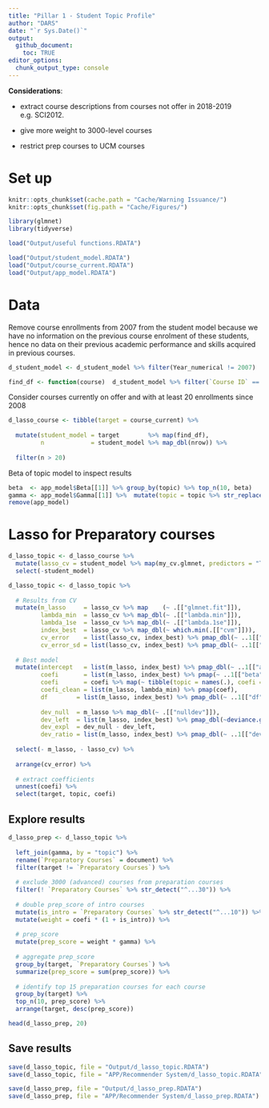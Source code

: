 ```yaml
---
title: "Pillar 1 - Student Topic Profile"
author: "DARS"
date: "`r Sys.Date()`"
output: 
  github_document:
    toc: TRUE
editor_options: 
  chunk_output_type: console
---
```


__Considerations__:

* extract course descriptions from courses not offer in 2018-2019 e.g. SCI2012.

* give more weight to 3000-level courses

* restrict prep courses to UCM courses
     
# Set up

```r
knitr::opts_chunk$set(cache.path = "Cache/Warning Issuance/")
knitr::opts_chunk$set(fig.path = "Cache/Figures/")

library(glmnet)
library(tidyverse)

load("Output/useful functions.RDATA")

load("Output/student_model.RDATA")
load("Output/course_current.RDATA")
load("Output/app_model.RDATA")
```

# Data

Remove course enrollments from 2007 from the student model because we have no information on the previous course enrolment of these students, hence no data on their previous academic performance and skills acquired in previous courses.

```r
d_student_model <- d_student_model %>% filter(Year_numerical != 2007)
```

```r
find_df <- function(course)  d_student_model %>% filter(`Course ID` == course)
```

Consider courses currently on offer and with at least 20 enrollments since 2008 
```r
d_lasso_course <- tibble(target = course_current) %>%
  
  mutate(student_model = target        %>% map(find_df),
         n             = student_model %>% map_dbl(nrow)) %>%
  
  filter(n > 20)
```

Beta of topic model to inspect results
```r
beta  <- app_model$Beta[[1]] %>% group_by(topic) %>% top_n(10, beta)
gamma <- app_model$Gamma[[1]] %>%  mutate(topic = topic %>% str_replace(" ", "_"))
remove(app_model)
```

# Lasso for Preparatory courses

```r
d_lasso_topic <- d_lasso_course %>%
  mutate(lasso_cv = student_model %>% map(my_cv.glmnet, predictors = "Topic", alpha = 0)) %>%
  select(-student_model)
```

```r
d_lasso_topic <- d_lasso_topic %>%
  
  # Results from CV
  mutate(m_lasso     = lasso_cv %>% map    (~ .[["glmnet.fit"]]),
         lambda_min  = lasso_cv %>% map_dbl(~ .[["lambda.min"]]),
         lambda_1se  = lasso_cv %>% map_dbl(~ .[["lambda.1se"]]),
         index_best  = lasso_cv %>% map_dbl(~ which.min(.[["cvm"]])),
         cv_error    = list(lasso_cv, index_best) %>% pmap_dbl(~ ..1[["cvm"]][..2]),
         cv_error_sd = list(lasso_cv, index_best) %>% pmap_dbl(~ ..1[["cvsd"]][..2])) %>%
  
  # Best model
  mutate(intercept   = list(m_lasso, index_best) %>% pmap_dbl(~ ..1[["a0"]][..2]),
         coefi       = list(m_lasso, index_best) %>% pmap(~ ..1[["beta"]][,..2]),
         coefi       = coefi %>% map(~ tibble(topic = names(.), coefi = .)),
         coefi_clean = list(m_lasso, lambda_min) %>% pmap(coef),
         df        = list(m_lasso, index_best) %>% pmap_dbl(~ ..1[["df"]][..2]),
         
         dev_null  = m_lasso %>% map_dbl(~ .[["nulldev"]]),
         dev_left  = list(m_lasso, index_best) %>% pmap_dbl(~deviance.glmnet(..1)[..2]),
         dev_expl  = dev_null - dev_left,
         dev_ratio = list(m_lasso, index_best) %>% pmap_dbl(~ ..1[["dev.ratio"]][..2])) %>%
  
  select(- m_lasso, - lasso_cv) %>%
  
  arrange(cv_error) %>% 
  
  # extract coefficients
  unnest(coefi) %>%
  select(target, topic, coefi)
```

## Explore results
```r
d_lasso_prep <- d_lasso_topic %>% 
  
  left_join(gamma, by = "topic") %>%
  rename(`Preparatory Courses` = document) %>%
  filter(target != `Preparatory Courses`) %>%
  
  # exclude 3000 (advanced) courses from preparation courses
  filter(! `Preparatory Courses` %>% str_detect("^...30")) %>% 
  
  # double prep_score of intro courses
  mutate(is_intro = `Preparatory Courses` %>% str_detect("^...10")) %>%
  mutate(weight = coefi * (1 + is_intro)) %>%
  
  # prep_score
  mutate(prep_score = weight * gamma) %>%
  
  # aggregate prep_score
  group_by(target, `Preparatory Courses`) %>%
  summarize(prep_score = sum(prep_score)) %>%
  
  # identify top 15 preparation courses for each course
  group_by(target) %>%
  top_n(10, prep_score) %>%
  arrange(target, desc(prep_score))

head(d_lasso_prep, 20)
```

## Save results
```r
save(d_lasso_topic, file = "Output/d_lasso_topic.RDATA")
save(d_lasso_topic, file = "APP/Recommender System/d_lasso_topic.RDATA")

save(d_lasso_prep, file = "Output/d_lasso_prep.RDATA")
save(d_lasso_prep, file = "APP/Recommender System/d_lasso_prep.RDATA")
```